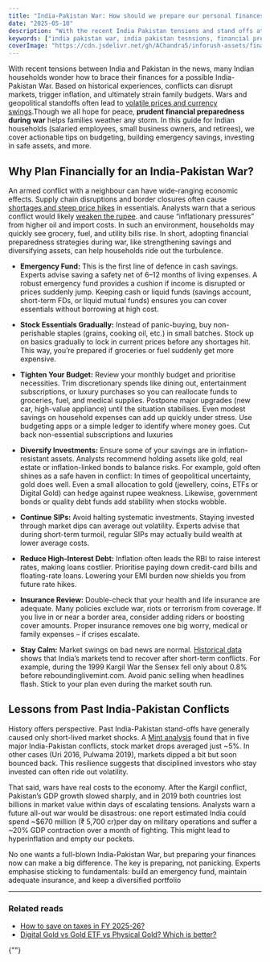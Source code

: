 ```yaml
---
title: "India-Pakistan War: How should we prepare our personal finances?"
date: "2025-05-10"
description: "With the recent India Pakistan tensions and stand offs at the border, how should we be financially prepared if it escalates to a full fledged India-Pakistan war? Let's learn here."
keywords: ["india pakistan war, india pakistan tesnsions, financial preperation for india pakistan war"]
coverImage: "https://cdn.jsdelivr.net/gh/AChandra5/inforush-assets/finance-insurance/india-pakistan-war-financial-preperation.png"
---
```


With recent tensions between India and Pakistan in the news, many Indian households wonder how to brace their finances for a possible India-Pakistan War. Based on historical experiences, conflicts can disrupt markets, trigger inflation, and ultimately strain family budgets. Wars and geopolitical standoffs often lead to <a href="https://www.ndtvprofit.com/personal-finance/india-pakistan-conflict-how-households-can-prepare-for-inflation-triggered-by-geopolitical-tensions" target="_blank">volatile prices and currency swings</a>.Though we all hope for peace, <b>prudent financial preparedness during war</b> helps families weather any storm. In this guide for Indian households (salaried employees, small business owners, and retirees), we cover actionable tips on budgeting, building emergency savings, investing in safe assets, and more.

## Why Plan Financially for an India-Pakistan War?
An armed conflict with a neighbour can have wide-ranging economic effects. Supply chain disruptions and border closures often cause <a href="https://www.ndtvprofit.com/personal-finance/india-pakistan-conflict-how-households-can-prepare-for-inflation-triggered-by-geopolitical-tensions" target="_blank">shortages and steep price hikes</a> in essentials. Analysts warn that a serious conflict would likely <a href="https://www.dawn.com/news/1907921#:~:text=Even%20India%E2%80%99s%20relatively%20larger%20economy,oil%20prices%20and%20import%20costs" target="_blank">weaken the rupee</a>.  and cause “inflationary pressures” from higher oil and import costs.  In such an environment, households may quickly see grocery, fuel, and utility bills rise. In short, adopting financial preparedness strategies during war, like strengthening savings and diversifying assets, can help households ride out the turbulence.

- <strong>Emergency Fund:</strong> This is the first line of defence in cash savings. Experts advise saving a safety net of 6–12 months of living expenses. A robust emergency fund provides a cushion if income is disrupted or prices suddenly jump. Keeping cash or liquid funds (savings account, short-term FDs, or liquid mutual funds) ensures you can cover essentials without borrowing at high cost.

- <strong>Stock Essentials Gradually:</strong> Instead of panic-buying, buy non-perishable staples (grains, cooking oil, etc.) in small batches. Stock up on basics gradually to lock in current prices before any shortages hit. This way, you’re prepared if groceries or fuel suddenly get more expensive.

- <strong>Tighten Your Budget:</strong> Review your monthly budget and prioritise necessities. Trim discretionary spends like dining out, entertainment subscriptions, or luxury purchases so you can reallocate funds to groceries, fuel, and medical supplies. Postpone major upgrades (new car, high-value appliance) until the situation stabilises. Even modest savings on household expenses can add up quickly under stress. Use budgeting apps or a simple ledger to identify where money goes. Cut back non-essential subscriptions and luxuries

- <strong>Diversify Investments:</strong> Ensure some of your savings are in inflation-resistant assets. Analysts recommend holding assets like gold, real estate or inflation-linked bonds to balance risks. For example, gold often shines as a safe haven in conflict: In times of geopolitical uncertainty, gold does well. Even a small allocation to gold (jewellery, coins, ETFs or Digital Gold) can hedge against rupee weakness. Likewise, government bonds or quality debt funds add stability when stocks wobble.

- <strong>Continue SIPs:</strong> Avoid halting systematic investments. Staying invested through market dips can average out volatility. Experts advise that during short-term turmoil, regular SIPs may actually build wealth at lower average costs.

- <strong>Reduce High-Interest Debt:</strong> Inflation often leads the RBI to raise interest rates, making loans costlier. Prioritise paying down credit-card bills and floating-rate loans. Lowering your EMI burden now shields you from future rate hikes.

- <strong>Insurance Review:</strong> Double-check that your health and life insurance are adequate. Many policies exclude war, riots or terrorism from coverage. If you live in or near a border area, consider adding riders or boosting cover amounts. Proper insurance removes one big worry, medical or family expenses – if crises escalate.

- <strong>Stay Calm:</strong> Market swings on bad news are normal. <a href="https://www.livemint.com/market/stock-market-news/operation-sindoor-how-last-five-india-pakistan-wars-impacted-indian-stock-market-11746600459768.html" target="_blank">Historical data</a> shows that India’s markets tend to recover after short-term conflicts. For example, during the 1999 Kargil War the Sensex fell only about 0.8% before reboundinglivemint.com. Avoid panic selling when headlines flash. Stick to your plan even during the market south run.

## ​​Lessons from Past India-Pakistan Conflicts
History offers perspective. Past India-Pakistan stand-offs have generally caused only short-lived market shocks. A <a href="https://www.livemint.com/market/stock-market-news/operation-sindoor-how-last-five-india-pakistan-wars-impacted-indian-stock-market-11746600459768.html" target="_blank">Mint analysis</a> found that in five major India-Pakistan conflicts, stock market drops averaged just ~5%. In other cases (Uri 2016, Pulwama 2019), markets dipped a bit but soon bounced back. This resilience suggests that disciplined investors who stay invested can often ride out volatility.

That said, wars have real costs to the economy. After the Kargil conflict, Pakistan’s GDP growth slowed sharply, and in 2019 both countries lost billions in market value within days of escalating tensions. Analysts warn a future all-out war would be disastrous: one report estimated India could spend ~$670 million (₹ 5,700 cr)per day on military operations and suffer a ~20% GDP contraction over a month of fighting. This might lead to hyperinflation and empty our pockets.

No one wants a full-blown India-Pakistan War, but preparing your finances now can make a big difference. The key is preparing, not panicking. Experts emphasise sticking to fundamentals: build an emergency fund, maintain adequate insurance, and keep a diversified portfolio


---
### Related reads
- [How to save on taxes in FY 2025-26?](/category/finance-insurance/how-to-cope-with-fluctuating-market-trends)
- [Digital Gold vs Gold ETF vs Physical Gold? Which is better?](/category/finance-insurance/cyber-insurance-2025)

{""}



